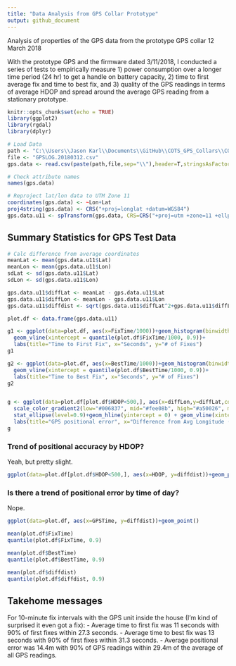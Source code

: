 ```yaml
---
title: "Data Analysis from GPS Collar Prototype"
output: github_document
---
```

Analysis of properties of the GPS data from the prototype GPS collar
12 March 2018

With the prototype GPS and the firmware dated 3/11/2018, I conducted a series of tests to empirically measure 1) power consumption over a longer time period (24 hr) to get a handle on battery capacity, 2) time to first average fix and time to best fix, and 3) quality of the GPS readings in terms of average HDOP and spread around the average GPS reading from a stationary prototype.

```r
knitr::opts_chunk$set(echo = TRUE)
library(ggplot2)
library(rgdal)
library(dplyr)
```


```r
# Load Data
path <- "C:\\Users\\Jason Karl\\Documents\\GitHub\\COTS_GPS_Collars\\COTS_GPS_Collars\\GPS_Evaluation"
file <- "GPSLOG.20180312.csv"
gps.data <- read.csv(paste(path,file,sep="\\"),header=T,stringsAsFactors=F)

# Check attribute names
names(gps.data)

# Reproject lat/lon data to UTM Zone 11
coordinates(gps.data) <- ~Lon+Lat
proj4string(gps.data) <- CRS("+proj=longlat +datum=WGS84")
gps.data.u11 <- spTransform(gps.data, CRS=CRS("+proj=utm +zone=11 +ellps=WGS84 +datum=WGS84 +units=m +no_defs"))
```

## Summary Statistics for GPS Test Data


```r
# Calc difference from average coordinates
meanLat <- mean(gps.data.u11$Lat)
meanLon <- mean(gps.data.u11$Lon)
sdLat <- sd(gps.data.u11$Lat)
sdLon <- sd(gps.data.u11$Lon)

gps.data.u11$diffLat <- meanLat - gps.data.u11$Lat
gps.data.u11$diffLon <- meanLon - gps.data.u11$Lon
gps.data.u11$diffdist <- sqrt(gps.data.u11$diffLat^2+gps.data.u11$diffLon^2)
```



```r
plot.df <- data.frame(gps.data.u11)

g1 <- ggplot(data=plot.df, aes(x=FixTime/1000))+geom_histogram(binwidth=5)+
  geom_vline(xintercept = quantile(plot.df$FixTime/1000, 0.9))+
  labs(title="Time to First Fix", x="Seconds", y="# of Fixes")
g1

g2 <- ggplot(data=plot.df, aes(x=BestTime/1000))+geom_histogram(binwidth=5)+
  geom_vline(xintercept = quantile(plot.df$BestTime/1000, 0.9))+
  labs(title="Time to Best Fix", x="Seconds", y="# of Fixes")
g2


g <- ggplot(data=plot.df[plot.df$HDOP<500,], aes(x=diffLon,y=diffLat,color=HDOP))+geom_point()+
  scale_color_gradient2(low="#006837", mid="#fee08b", high="#a50026", midpoint=200)+
  stat_ellipse(level=0.9)+geom_hline(yintercept = 0) + geom_vline(xintercept = 0)+
  labs(title="GPS positional error", x="Difference from Avg Longitude (m)", y="Difference from Avg Latitude (m)")
g
```

### Trend of positional accuracy by HDOP?
Yeah, but pretty slight.
```r
ggplot(data=plot.df[plot.df$HDOP<500,], aes(x=HDOP, y=diffdist))+geom_point()+geom_smooth(method="lm")
```


### Is there a trend of positional error by time of day?
Nope.

```r
ggplot(data=plot.df, aes(x=GPSTime, y=diffdist))+geom_point()
```
```r
mean(plot.df$FixTime)
quantile(plot.df$FixTime, 0.9)

mean(plot.df$BestTime)
quantile(plot.df$BestTime, 0.9)

mean(plot.df$diffdist)
quantile(plot.df$diffdist, 0.9)
```

## Takehome messages
For 10-minute fix intervals with the GPS unit inside the house (I'm kind of surprised it even got a fix):
- Average time to first fix was 11 seconds with 90% of first fixes within 27.3 seconds.
- Average time to best fix was 13 seconds with 90% of first fixes within 31.3 seconds.
- Average positional error was 14.4m with 90% of GPS readings within 29.4m of the average of all GPS readings.



